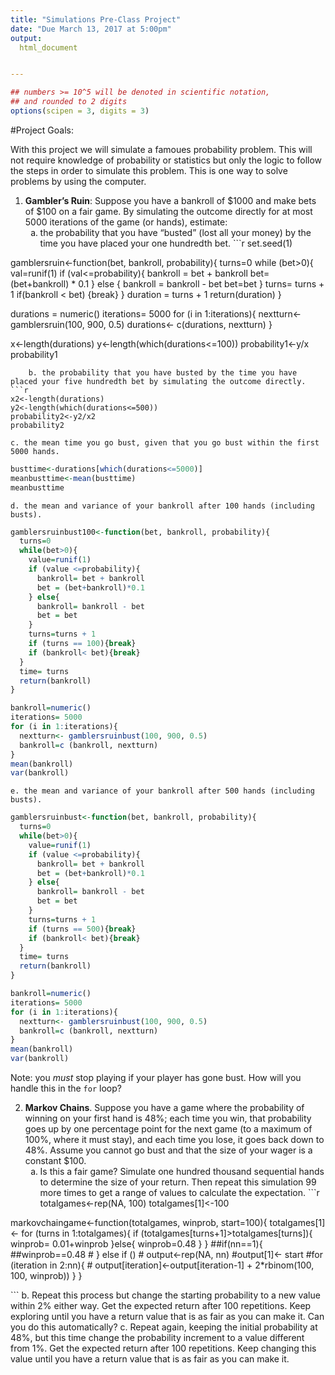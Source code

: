 ```yaml
---
title: "Simulations Pre-Class Project"
date: "Due March 13, 2017 at 5:00pm"
output:
  html_document


---
```


<style type="text/css">
.table {

    width: 80%;
    margin-left:10%; 
    margin-right:10%;
}
</style>
```r
## numbers >= 10^5 will be denoted in scientific notation,
## and rounded to 2 digits
options(scipen = 3, digits = 3)
```




#Project Goals:


With this project we will simulate a famoues probability problem. This will not require knowledge of probability or statistics but only the logic to follow the steps in order to simulate this problem. This is one way to solve problems by using the computer. 

 1. **Gambler's Ruin**: Suppose you have a bankroll of $1000 and make bets of $100 on a fair game. By simulating the outcome directly for at most 5000 iterations of the game (or hands), estimate:
    a. the probability that you have "busted" (lost all your money) by the time you have placed your one hundredth bet. 
```r
set.seed(1)

gamblersruin<-function(bet, bankroll, probability){
  turns=0
  while (bet>0){
    val=runif(1)
    if (val<=probability){
      bankroll = bet + bankroll
      bet= (bet+bankroll) * 0.1
    } else {
      bankroll = bankroll - bet
      bet=bet
    }
    turns= turns + 1
    if(bankroll < bet) {break}
  }
  duration = turns + 1
  return(duration)
}

durations = numeric()
iterations= 5000
for (i in 1:iterations){
  nextturn<- gamblersruin(100, 900, 0.5)
  durations<- c(durations, nextturn)
}

x<-length(durations)
y<-length(which(durations<=100))
probability1<-y/x
probability1

```
    b. the probability that you have busted by the time you have placed your five hundredth bet by simulating the outcome directly. 
```r
x2<-length(durations)
y2<-length(which(durations<=500))
probability2<-y2/x2
probability2
```
    c. the mean time you go bust, given that you go bust within the first 5000 hands.
```r
busttime<-durations[which(durations<=5000)]
meanbusttime<-mean(busttime)
meanbusttime
```
    d. the mean and variance of your bankroll after 100 hands (including busts).
```r
gamblersruinbust100<-function(bet, bankroll, probability){
  turns=0
  while(bet>0){
    value=runif(1)
    if (value <=probability){
      bankroll= bet + bankroll
      bet = (bet+bankroll)*0.1
    } else{
      bankroll= bankroll - bet
      bet = bet
    }
    turns=turns + 1
    if (turns == 100){break}
    if (bankroll< bet){break}
  }
  time= turns
  return(bankroll)
}

bankroll=numeric()
iterations= 5000
for (i in 1:iterations){
  nextturn<- gamblersruinbust(100, 900, 0.5)
  bankroll=c (bankroll, nextturn)
}
mean(bankroll)
var(bankroll)
```
    e. the mean and variance of your bankroll after 500 hands (including busts).
```r
gamblersruinbust<-function(bet, bankroll, probability){
  turns=0
  while(bet>0){
    value=runif(1)
    if (value <=probability){
      bankroll= bet + bankroll
      bet = (bet+bankroll)*0.1
    } else{
      bankroll= bankroll - bet
      bet = bet
    }
    turns=turns + 1
    if (turns == 500){break}
    if (bankroll< bet){break}
  }
  time= turns
  return(bankroll)
}

bankroll=numeric()
iterations= 5000
for (i in 1:iterations){
  nextturn<- gamblersruinbust(100, 900, 0.5)
  bankroll=c (bankroll, nextturn)
}
mean(bankroll)
var(bankroll)
```
Note: you *must* stop playing if your player has gone bust. How will you handle this in the `for` loop?

2. **Markov Chains**. Suppose you have a game where the probability of winning on your first hand is 48%; each time you win, that probability goes up by one percentage point for the next game (to a maximum of 100%, where it must stay), and each time you lose, it goes back down to 48%. Assume you cannot go bust and that the size of your wager is a constant $100.
    a. Is this a fair game? Simulate one hundred thousand sequential hands to determine the size of your return. Then repeat this simulation 99 more times to get a range of values to calculate the expectation.
```r
totalgames<-rep(NA, 100)
totalgames[1]<-100   

markovchaingame<-function(totalgames, winprob, start=100){
  totalgames[1]<-
  for (turns in 1:totalgames){
    if (totalgames[turns+1]>totalgames[turns]){
      winprob= 0.01+winprob
    }else{
      winprob=0.48
    }
  }
  ##if(nn==1){
    ##winprob==0.48
#  } else if ()
 # output<-rep(NA, nn)
  #output[1]<- start
  #for (iteration in 2:nn){
   # output[iteration]<-output[iteration-1] + 2*rbinom(100, 100, winprob))
  }
}



```
    b. Repeat this process but change the starting probability to a new value within 2% either way. Get the expected return after 100 repetitions. Keep exploring until you have a return value that is as fair as you can make it. Can you do this automatically?
    c. Repeat again, keeping the initial probability at 48%, but this time change the probability increment to a value different from 1%. Get the expected return after 100 repetitions. Keep changing this value until you have a return value that is as fair as you can make it. 
